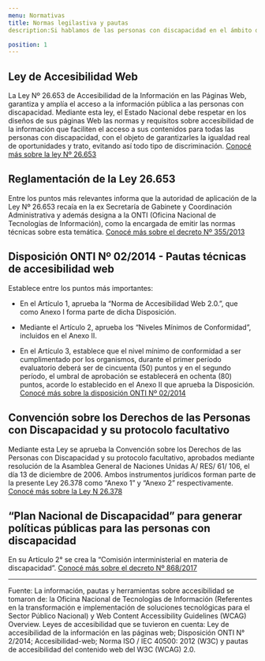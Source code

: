 ```yaml
---
menu: Normativas
title: Normas legilastiva y pautas
description:Si hablamos de las personas con discapacidad en el ámbito de las tecnologías de la información y la comunicación es necesario considerar el aspecto legislativo.

position: 1
---
```


## Ley de Accesibilidad Web

La Ley Nº 26.653 de Accesibilidad de la Información en las Páginas Web, garantiza y amplía el acceso a la información pública a las personas con discapacidad. Mediante esta ley, el Estado Nacional debe respetar en los diseños de sus páginas Web las normas y requisitos sobre accesibilidad de la información que faciliten el acceso a sus contenidos para todas las personas con discapacidad, con el objeto de garantizarles la igualdad real de oportunidades y trato, evitando así todo tipo de discriminación. 
[Conocé más sobre la ley Nº 26.653](http://servicios.infoleg.gob.ar/infolegInternet/anexos/175000-179999/175694/norma.htm)

## Reglamentación de la Ley 26.653

Entre los puntos más relevantes informa que la autoridad de aplicación de la Ley Nº 26.653 recaía en la ex Secretaría de Gabinete y Coordinación Administrativa y además designa a la ONTI (Oficina Nacional de Tecnologías de Información), como la encargada de emitir las normas técnicas sobre esta temática. 
[Conocé más sobre el decreto Nº 355/2013](http://servicios.infoleg.gob.ar/infolegInternet/anexos/210000-214999/210143/norma.htm)

## Disposición ONTI Nº 02/2014 - Pautas técnicas de accesibilidad web

Establece entre los puntos más importantes:
- En el Artículo 1, aprueba la “Norma de Accesibilidad Web 2.0.”, que como Anexo I forma parte de dicha Disposición.

- Mediante el Artículo 2, aprueba los “Niveles Mínimos de Conformidad”, incluidos en el Anexo II.

- En el Artículo 3, establece que el nivel mínimo de conformidad a ser cumplimentado por los organismos, durante el primer período evaluatorio deberá ser de cincuenta (50) puntos y en el segundo período, el umbral de aprobación se establecerá en ochenta (80) puntos, acorde lo establecido en el Anexo II que aprueba la Disposición.
[Conocé más sobre la disposición ONTI Nº 02/2014](http://servicios.infoleg.gob.ar/infolegInternet/anexos/230000-234999/233667/norma.htm)

## Convención sobre los Derechos de las Personas con Discapacidad y su protocolo facultativo

Mediante esta Ley se aprueba la Convención sobre los Derechos de las Personas con Discapacidad y su protocolo facultativo, aprobados mediante resolución de la Asamblea General de Naciones Unidas A/ RES/ 61/ 106, el día 13 de diciembre de 2006. Ambos instrumentos jurídicos forman parte de la presente Ley 26.378 como “Anexo 1” y “Anexo 2” respectivamente. 
[Conocé más sobre la Ley N 26.378](http://servicios.infoleg.gob.ar/infolegInternet/anexos/140000-144999/141317/norma.htm)

## “Plan Nacional de Discapacidad” para generar políticas públicas para las personas con discapacidad

En su Artículo 2° se crea la “Comisión interministerial en materia de discapacidad”. 
[Conocé más sobre el decreto Nº 868/2017](http://servicios.infoleg.gob.ar/infolegInternet/anexos/280000-284999/283868/norma.htm)


--------------

Fuente: La información, pautas y herramientas sobre accesibilidad se tomaron de: la Oficina Nacional de Tecnologías de Información (Referentes en la transformación e implementación de soluciones tecnológicas para el Sector Público Nacional) y Web Content Accessibility Guidelines (WCAG) Overview. 
Leyes de accesibilidad que se tuvieron en cuenta: Ley de accesibilidad de la información en las páginas web; Disposición ONTI N° 2/2014; Accesibilidad-web; Norma ISO / IEC 40500: 2012 (W3C) y pautas de accesibilidad del contenido web del W3C (WCAG) 2.0.
